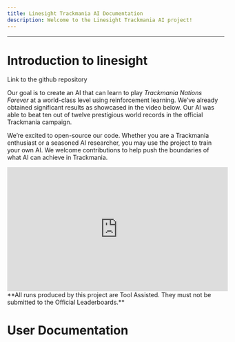 ```yaml
---
title: Linesight Trackmania AI Documentation
description: Welcome to the Linesight Trackmania AI project!
---
```

---

# Introduction to linesight

<Cards>
  <Card
  title="Github repo"
  >
  Link to the github repository
  <GithubInfo 
  owner='Linesight-RL'
  repo='linesight'
  ></GithubInfo>
  </Card>
</Cards>

Our goal is to create an AI that can learn to play *Trackmania Nations Forever* at a world-class level using reinforcement learning. We’ve already obtained significant results as showcased in the video below. Our AI was able to beat ten out of twelve prestigious world records in the official Trackmania campaign.

We’re excited to open-source our code. Whether you are a Trackmania enthusiast or a seasoned AI researcher, you may use the project to train your own AI. We welcome contributions to help push the boundaries of what AI can achieve in Trackmania.



<iframe width="512" height="288" src="https://www.youtube.com/embed/cUojVsCJ51I" frameBorder="0" allowFullScreen></iframe>
**All runs produced by this project are Tool Assisted. They must not be submitted to the Official Leaderboards.**

# User Documentation
<InlineTOC items={toc} defaultOpen='true' />